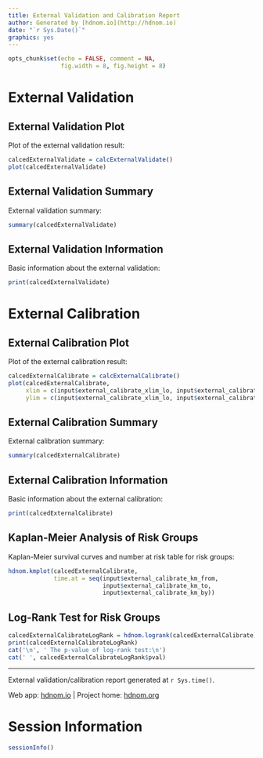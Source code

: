 ```yaml
---
title: External Validation and Calibration Report
author: Generated by [hdnom.io](http://hdnom.io)
date: "`r Sys.Date()`"
graphics: yes
---
```


```r
opts_chunk$set(echo = FALSE, comment = NA, 
               fig.width = 8, fig.height = 8)
```

# External Validation

## External Validation Plot

Plot of the external validation result:

```r
calcedExternalValidate = calcExternalValidate()
plot(calcedExternalValidate)
```

## External Validation Summary

External validation summary:

```r
summary(calcedExternalValidate)
```

## External Validation Information

Basic information about the external validation:

```r
print(calcedExternalValidate)
```

# External Calibration

## External Calibration Plot

Plot of the external calibration result:

```r
calcedExternalCalibrate = calcExternalCalibrate()
plot(calcedExternalCalibrate,
     xlim = c(input$external_calibrate_xlim_lo, input$external_calibrate_xlim_up),
     ylim = c(input$external_calibrate_xlim_lo, input$external_calibrate_xlim_up))
```

## External Calibration Summary

External calibration summary:

```r
summary(calcedExternalCalibrate)
```

## External Calibration Information

Basic information about the external calibration:

```r
print(calcedExternalCalibrate)
```

## Kaplan-Meier Analysis of Risk Groups

Kaplan-Meier survival curves and number at risk table for risk groups:

```r
hdnom.kmplot(calcedExternalCalibrate,
             time.at = seq(input$external_calibrate_km_from,
                           input$external_calibrate_km_to,
                           input$external_calibrate_km_by))
```

## Log-Rank Test for Risk Groups

```r
calcedExternalCalibrateLogRank = hdnom.logrank(calcedExternalCalibrate)
print(calcedExternalCalibrateLogRank)
cat('\n', ' The p-value of log-rank test:\n')
cat(' ', calcedExternalCalibrateLogRank$pval)
```

<hr>

External validation/calibration report generated at `r Sys.time()`.

Web app: [hdnom.io](http://hdnom.io) | Project home: [hdnom.org](http://hdnom.org)

# Session Information

```r
sessionInfo()
```
